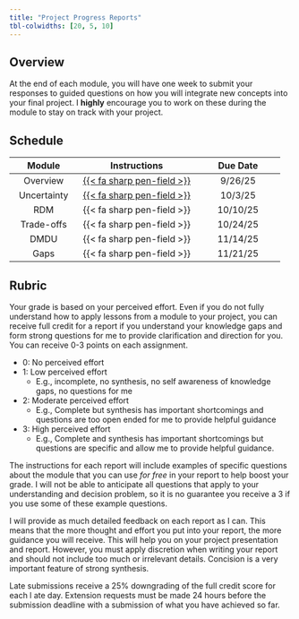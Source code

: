 ```yaml
---
title: "Project Progress Reports"
tbl-colwidths: [20, 5, 10]
---
```

## Overview
At the end of each module, you will have one week to submit your responses to guided questions on how you will integrate new concepts into your final project. I **highly** encourage you to work on these during the module to stay on track with your project.

## Schedule
| Module | Instructions | Due Date |
|:------:|:------------:|:--------:|
| Overview | [{{< fa sharp pen-field >}}](../updates/overview.qmd) | 9/26/25 |
| Uncertainty | [{{< fa sharp pen-field >}}](../updates/uncertainty.qmd) | 10/3/25 |
| RDM | {{< fa sharp pen-field >}} | 10/10/25 |
| Trade-offs | {{< fa sharp pen-field >}} | 10/24/25 |
| DMDU | {{< fa sharp pen-field >}} | 11/14/25 |
| Gaps | {{< fa sharp pen-field >}} | 11/21/25 |

## Rubric
Your grade is based on your perceived effort. Even if you do not fully understand how to apply lessons from a module to your project, you can receive full credit for a report if you understand your knowledge gaps and form strong questions for me to provide clarification and direction for you. You can receive 0-3 points on each assignment.

* 0: No perceived effort 
* 1: Low perceived effort
  - E.g., incomplete, no synthesis, no self awareness of knowledge gaps, no questions for me
* 2: Moderate perceived effort   
  - E.g., Complete but synthesis has important shortcomings and questions are too open ended for me to provide helpful guidance
* 3: High perceived effort
  - E.g., Complete and synthesis has important shortcomings but questions are specific and allow me to provide helpful guidance. 

The instructions for each report will include examples of specific questions about the module that you can use *for free* in your report to help boost your grade. I will not be able to anticipate all questions that apply to your understanding and decision problem, so it is no guarantee you receive a 3 if you use some of these example questions. 

I will provide as much detailed feedback on each report as I can. This means that the more thought and effort you put into your report, the more guidance you will receive. This will help you on your project presentation and report. However, you must apply discretion when writing your report and should not include too much or irrelevant details. Concision is a very important feature of strong synthesis. 

Late submissions receive a 25% downgrading of the full credit score for each l ate day. Extension requests must be made 24 hours before the submission deadline with a submission of what you have achieved so far.